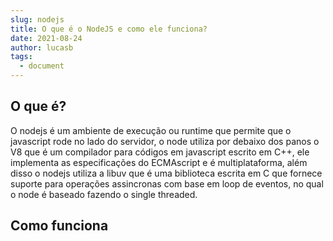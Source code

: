 ```yaml
---
slug: nodejs
title: O que é o NodeJS e como ele funciona?
date: 2021-08-24
author: lucasb
tags:
  - document
---
```

## O que é?

O nodejs é um ambiente de execução ou runtime que permite que o javascript rode no lado do servidor, o node utiliza por debaixo dos panos o V8 que é um compilador para códigos em javascript escrito em C++, ele implementa as especificações do ECMAscript e é multiplataforma, além disso o nodejs utiliza a libuv que é uma biblioteca escrita em C que fornece suporte para operações assincronas com base em loop de eventos, no qual o node é baseado fazendo o single threaded.

## Como funciona